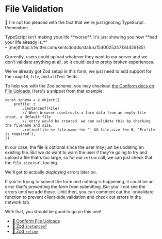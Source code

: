 # File Validation

🦺 I'm not too pleased with the fact that we're just ignoring TypeScript.
Remember:

<callout-success>
	TypeScript isn't making your life **worse**. It's just showing you how **bad
	your life already is.**
	<br />– [me](https://twitter.com/kentcdodds/status/1540025247134429185)
</callout-success>

Currently, users could upload whatever they want to our server and we don't
validate anything at all, so it could lead to pretty broken experiences.

We've already got Zod setup in this form, we just need to add support for the
`imageId`, `file`, and `altText` fields.

To help you with the Zod schema, you may checkout
[the Conform docs on File Uploads](https://conform.guide/file-upload). Here's
a snippet from that example:

```tsx
const schema = z.object({
	profile: z
		.instanceof(File)
		// When browser constructs a form data from an empty file input, a default file
		// entry would be created. we can validate this by checking the filename and size.
		.refine(file => file.name !== '' && file.size !== 0, 'Profile is required'),
})
```

In our case, the file is optional since the user may just be updating an
existing file. But we _do_ want to warn the user if they're going to try and
upload a file that's too large, so for our `refine` call, we can just check that
the `file.size` isn't too big.

We'll get to actually _displaying_ errors later on.

<callout-danger>
	If you're trying to submit the form and nothing is happening, it could be an
	error that's preventing the form from submitting. But you'll not see the
	errors until we add those. Until then, you can comment out the `onValidate`
	function to prevent client-side validation and check out errors in the network
	tab.
</callout-danger>

With that, you should be good to go on this one!

- [📜 Conform File Uploads](https://conform.guide/file-upload)
- [📜 Zod `instanceof`](https://zod.dev/?id=instanceof)
- [📜 Zod `refine`](https://zod.dev/?id=refine)
